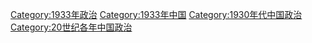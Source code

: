 [[Category:1933年政治|Category:1933年政治]]
[[Category:1933年中国|Category:1933年中国]]
[[Category:1930年代中国政治|Category:1930年代中国政治]]
[[Category:20世纪各年中国政治|Category:20世纪各年中国政治]]